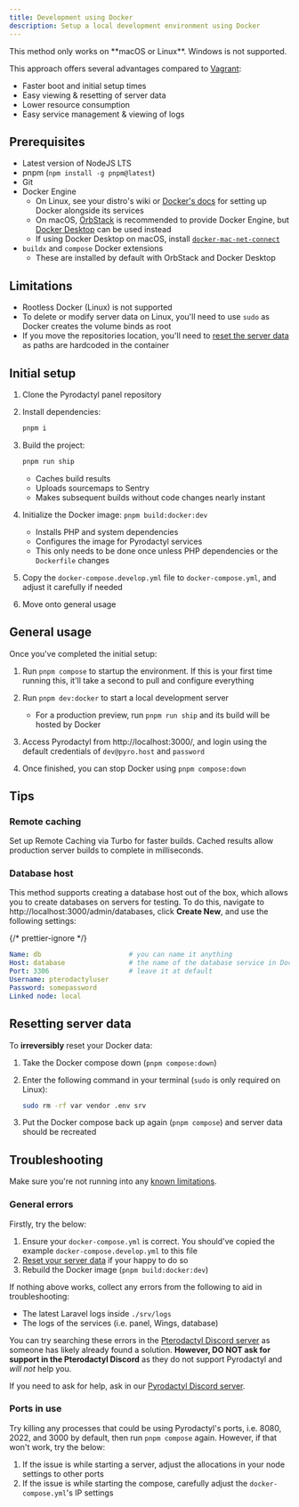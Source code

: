 ```yaml
---
title: Development using Docker
description: Setup a local development environment using Docker
---
```


<Callout type="error">
  This method only works on **macOS or Linux**. Windows is not supported.
</Callout>

This approach offers several advantages compared to [Vagrant](vagrant):

- Faster boot and initial setup times
- Easy viewing & resetting of server data
- Lower resource consumption
- Easy service management & viewing of logs

## Prerequisites

- Latest version of NodeJS LTS
- pnpm (`npm install -g pnpm@latest`)
- Git
- Docker Engine
  - On Linux, see your distro's wiki or [Docker's docs](https://docs.docker.com/engine/install/) for setting up Docker alongside its services
  - On macOS, [OrbStack](https://orbstack.dev/) is recommended to provide Docker Engine, but [Docker Desktop](https://www.docker.com/products/docker-desktop/) can be used instead
  - If using Docker Desktop on macOS, install [`docker-mac-net-connect`](https://github.com/chipmk/docker-mac-net-connect)
- `buildx` and `compose` Docker extensions
  - These are installed by default with OrbStack and Docker Desktop

## Limitations

- Rootless Docker (Linux) is not supported
- To delete or modify server data on Linux, you'll need to use `sudo` as Docker creates the volume binds as root
- If you move the repositories location, you'll need to [reset the server data](#resetting-server-data) as paths are hardcoded in the container

## Initial setup

1. Clone the Pyrodactyl panel repository

1. Install dependencies:

   ```bash
   pnpm i
   ```

1. Build the project:

   ```bash
   pnpm run ship
   ```

   - Caches build results
   - Uploads sourcemaps to Sentry
   - Makes subsequent builds without code changes nearly instant

1. Initialize the Docker image: `pnpm build:docker:dev`

   - Installs PHP and system dependencies
   - Configures the image for Pyrodactyl services
   - This only needs to be done once unless PHP dependencies or the `Dockerfile` changes

1. Copy the `docker-compose.develop.yml` file to `docker-compose.yml`, and adjust it carefully if needed

1. Move onto general usage

## General usage

Once you've completed the initial setup:

1. Run `pnpm compose` to startup the environment. If this is your first time running this, it'll take a second to pull and configure everything

1. Run `pnpm dev:docker` to start a local development server

   - For a production preview, run `pnpm run ship` and its build will be hosted by Docker

1. Access Pyrodactyl from http://localhost:3000/, and login using the default credentials of `dev@pyro.host` and `password`

1. Once finished, you can stop Docker using `pnpm compose:down`

## Tips

### Remote caching

Set up Remote Caching via Turbo for faster builds. Cached results allow production server builds to complete in milliseconds.

### Database host

This method supports creating a database host out of the box, which allows you to create databases on servers for testing. To do this, navigate to http://localhost:3000/admin/databases, click **Create New**, and use the following settings:

{/* prettier-ignore */}
```yaml
Name: db                      # you can name it anything
Host: database                # the name of the database service in Docker
Port: 3306                    # leave it at default
Username: pterodactyluser
Password: somepassword
Linked node: local
```

## Resetting server data

To **irreversibly** reset your Docker data:

1. Take the Docker compose down (`pnpm compose:down`)

1. Enter the following command in your terminal (`sudo` is only required on Linux):

    ```bash
    sudo rm -rf var vendor .env srv
    ```

1. Put the Docker compose back up again (`pnpm compose`) and server data should be recreated

## Troubleshooting

Make sure you're not running into any [known limitations](#limitations).

### General errors

Firstly, try the below:

1. Ensure your `docker-compose.yml` is correct. You should've copied the example `docker-compose.develop.yml` to this file
1. [Reset your server data](#resetting-server-data) if your happy to do so
1. Rebuild the Docker image (`pnpm build:docker:dev`)

If nothing above works, collect any errors from the following to aid in troubleshooting:

- The latest Laravel logs inside `./srv/logs`
- The logs of the services (i.e. panel, Wings, database)

You can try searching these errors in the [Pterodactyl Discord server](https://discord.gg/pterodactyl) as someone has likely already found a solution. **However, DO NOT ask for support in the Pterodactyl Discord** as they do not support Pyrodactyl and _will not_ help you.

If you need to ask for help, ask in our [Pyrodactyl Discord server](https://discord.gg/FGWKZT5dxv).

### Ports in use

Try killing any processes that could be using Pyrodactyl's ports, i.e. 8080, 2022, and 3000 by default, then run `pnpm compose` again. However, if that won't work, try the below:

1. If the issue is while starting a server, adjust the allocations in your node settings to other ports
1. If the issue is while starting the compose, carefully adjust the `docker-compose.yml`'s IP settings
